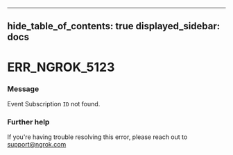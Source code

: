 

---
hide_table_of_contents: true
displayed_sidebar: docs
---


# ERR_NGROK_5123

### Message
Event Subscription `ID` not found.

<ErrorDetails />



### Further help
If you're having trouble resolving this error, please reach out to [support@ngrok.com](mailto:support@ngrok.com?subject=Help%20with%20ERR_NGROK_5123)

